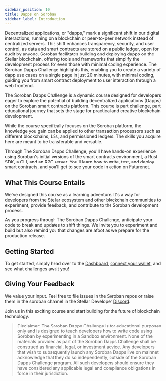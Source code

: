 ```yaml
---
sidebar_position: 10
title: Dapps on Soroban
sidebar_label: Introduction
---
```


Decentralized applications, or "dapps," mark a significant shift in our digital interactions, running on a blockchain or peer-to-peer network instead of centralized servers. This shift enhances transparency, security, and user control, as data and smart contracts are stored on a public ledger, open for audit by anyone. Soroban facilitates building and deploying dapps on the Stellar blockchain, offering tools and frameworks that simplify the development process for even those with minimal coding experience. The Soroban Dapps Challenge highlights this, enabling you to create a variety of dapp use cases on a single page in just 20 minutes, with minimal coding, guiding you from smart contract deployment to user interaction through a web frontend.

The Soroban Dapps Challenge is a dynamic course designed for developers eager to explore the potential of building decentralized applications (Dapps) on the Soroban smart contracts platform. This course is part challenge, part educational journey that sets the stage for practical and creative blockchain development.

While the course specifically focuses on the Soroban platform, the knowledge you gain can be applied to other transaction processors such as different blockchains, L2s, and permissioned ledgers. The skills you acquire here are meant to be transferable and versatile.

Through The Soroban Dapps Challenge, you'll have hands-on experience using Soroban's initial versions of the smart contracts environment, a Rust SDK, a CLI, and an RPC server. You'll learn how to write, test, and deploy smart contracts, and you'll get to see your code in action on Futurenet.

## What This Course Entails

We've designed this course as a learning adventure. It's a way for developers from the Stellar ecosystem and other blockchain communities to experiment, provide feedback, and contribute to the Soroban development process.

As you progress through The Soroban Dapps Challenge, anticipate your code to break and updates to shift things. We invite you to experiment and build but also remind you that changes are afoot as we prepare for the production release.

## Getting Started

To get started, simply head over to the [Dashboard](/docs/learn/interactive/dapps/dashboard), [connect your wallet](../../../smart-contracts/guides/freighter/connect-testnet.mdx), and see what challenges await you!

## Giving Your Feedback

We value your input. Feel free to file issues in the Soroban repos or raise them in the soroban channel in the Stellar Developer [Discord](https://discord.gg/3qrBhbwE).

Join us in this exciting course and start building for the future of blockchain technology.

> Disclaimer: The Soroban Dapps Challenge is for educational purposes only and is designed to teach developers how to write code using Soroban by experimenting in a Sandbox environment. None of the materials provided as part of the Soroban Dapps Challenge shall be construed as financial, legal, or investment advice. Any developers that wish to subsequently launch any Soroban Dapps live on mainnet acknowledge that they do so independently, outside of the Soroban Dapps Challenge program. All such developers should ensure they have considered any applicable legal and compliance obligations in force in their jurisdiction.
